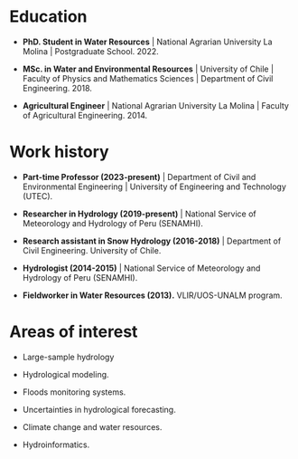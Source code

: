 # Education

-   **PhD. Student in Water Resources** \| National Agrarian University La Molina \| Postgraduate School. 2022.

-   **MSc. in Water and Environmental Resources** \| University of Chile \| Faculty of Physics and Mathematics Sciences \| Department of Civil Engineering. 2018.

-   **Agricultural Engineer** \| National Agrarian University La Molina \| Faculty of Agricultural Engineering. 2014.

# Work history

-   **Part-time Professor (2023-present)** \| Department of Civil and Environmental Engineering \| University of Engineering and Technology (UTEC).

-   **Researcher in Hydrology (2019-present)** \| National Service of Meteorology and Hydrology of Peru (SENAMHI).

-   **Research assistant in Snow Hydrology (2016-2018)** \| Department of Civil Engineering. University of Chile.

-   **Hydrologist (2014-2015)** \| National Service of Meteorology and Hydrology of Peru (SENAMHI).

-   **Fieldworker in Water Resources (2013).** VLIR/UOS-UNALM program.

# Areas of interest

-   Large-sample hydrology

-   Hydrological modeling.

-   Floods monitoring systems.

-   Uncertainties in hydrological forecasting.

-   Climate change and water resources.

-   Hydroinformatics.
